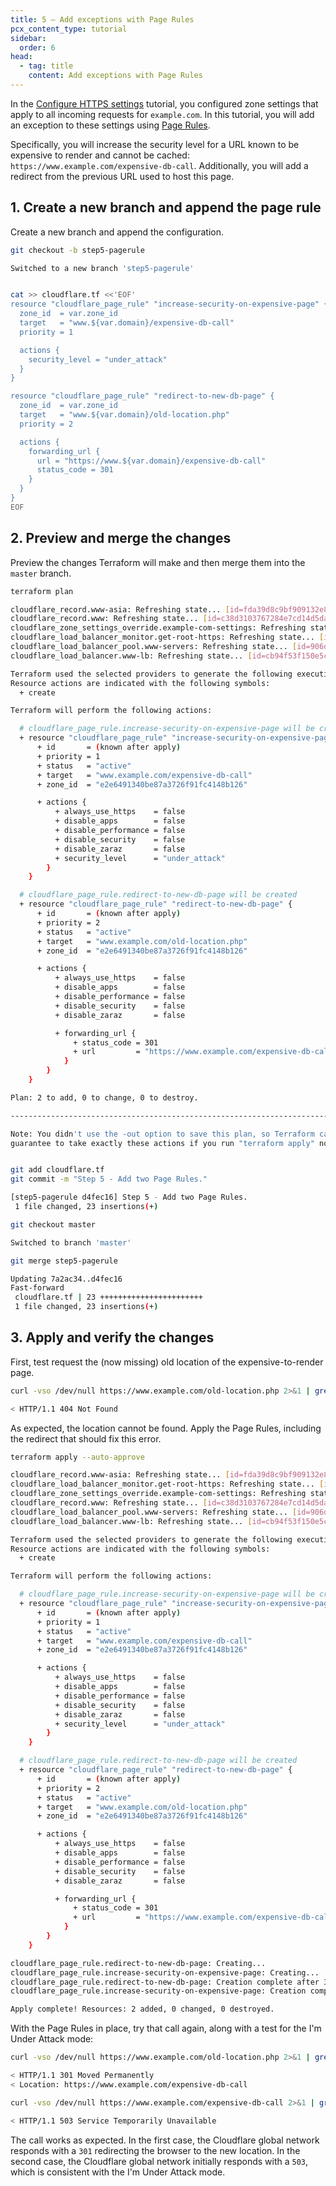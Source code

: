 ```yaml
---
title: 5 – Add exceptions with Page Rules
pcx_content_type: tutorial
sidebar:
  order: 6
head:
  - tag: title
    content: Add exceptions with Page Rules
---
```


In the [Configure HTTPS settings](/terraform/tutorial/configure-https-settings/) tutorial, you configured zone settings that apply to all incoming requests for `example.com`. In this tutorial, you will add an exception to these settings using [Page Rules](/rules/page-rules/).

Specifically, you will increase the security level for a URL known to be expensive to render and cannot be cached: `https://www.example.com/expensive-db-call`. Additionally, you will add a redirect from the previous URL used to host this page.

## 1. Create a new branch and append the page rule

Create a new branch and append the configuration.

```bash
git checkout -b step5-pagerule
```

```bash output
Switched to a new branch 'step5-pagerule'
```

```sh

cat >> cloudflare.tf <<'EOF'
resource "cloudflare_page_rule" "increase-security-on-expensive-page" {
  zone_id  = var.zone_id
  target   = "www.${var.domain}/expensive-db-call"
  priority = 1

  actions {
    security_level = "under_attack"
  }
}

resource "cloudflare_page_rule" "redirect-to-new-db-page" {
  zone_id  = var.zone_id
  target   = "www.${var.domain}/old-location.php"
  priority = 2

  actions {
    forwarding_url {
      url = "https://www.${var.domain}/expensive-db-call"
      status_code = 301
    }
  }
}
EOF
```

## 2. Preview and merge the changes

Preview the changes Terraform will make and then merge them into the `master` branch.

```sh
terraform plan
```

```sh output
cloudflare_record.www-asia: Refreshing state... [id=fda39d8c9bf909132e82a36bab992864]
cloudflare_record.www: Refreshing state... [id=c38d3103767284e7cd14d5dad3ab8669]
cloudflare_zone_settings_override.example-com-settings: Refreshing state... [id=e2e6491340be87a3726f91fc4148b126]
cloudflare_load_balancer_monitor.get-root-https: Refreshing state... [id=4238142473fcd48e89ef1964be72e3e0]
cloudflare_load_balancer_pool.www-servers: Refreshing state... [id=906d2a7521634783f4a96c062eeecc6d]
cloudflare_load_balancer.www-lb: Refreshing state... [id=cb94f53f150e5c1a65a07e43c5d4cac4]

Terraform used the selected providers to generate the following execution plan.
Resource actions are indicated with the following symbols:
  + create

Terraform will perform the following actions:

  # cloudflare_page_rule.increase-security-on-expensive-page will be created
  + resource "cloudflare_page_rule" "increase-security-on-expensive-page" {
      + id       = (known after apply)
      + priority = 1
      + status   = "active"
      + target   = "www.example.com/expensive-db-call"
      + zone_id  = "e2e6491340be87a3726f91fc4148b126"

      + actions {
          + always_use_https    = false
          + disable_apps        = false
          + disable_performance = false
          + disable_security    = false
          + disable_zaraz       = false
          + security_level      = "under_attack"
        }
    }

  # cloudflare_page_rule.redirect-to-new-db-page will be created
  + resource "cloudflare_page_rule" "redirect-to-new-db-page" {
      + id       = (known after apply)
      + priority = 2
      + status   = "active"
      + target   = "www.example.com/old-location.php"
      + zone_id  = "e2e6491340be87a3726f91fc4148b126"

      + actions {
          + always_use_https    = false
          + disable_apps        = false
          + disable_performance = false
          + disable_security    = false
          + disable_zaraz       = false

          + forwarding_url {
              + status_code = 301
              + url         = "https://www.example.com/expensive-db-call"
            }
        }
    }

Plan: 2 to add, 0 to change, 0 to destroy.

------------------------------------------------------------------------

Note: You didn't use the -out option to save this plan, so Terraform can't
guarantee to take exactly these actions if you run "terraform apply" now.
```

```sh

git add cloudflare.tf
git commit -m "Step 5 - Add two Page Rules."
```

```sh output
[step5-pagerule d4fec16] Step 5 - Add two Page Rules.
 1 file changed, 23 insertions(+)
```

```sh
git checkout master
```

```sh output
Switched to branch 'master'
```

```sh
git merge step5-pagerule
```

```sh output
Updating 7a2ac34..d4fec16
Fast-forward
 cloudflare.tf | 23 +++++++++++++++++++++++
 1 file changed, 23 insertions(+)
```

## 3. Apply and verify the changes

First, test request the (now missing) old location of the expensive-to-render page.

```sh
curl -vso /dev/null https://www.example.com/old-location.php 2>&1 | grep "< HTTP\|Location"
```

```sh output
< HTTP/1.1 404 Not Found
```

As expected, the location cannot be found. Apply the Page Rules, including the redirect that should fix this error.

```sh
terraform apply --auto-approve
```

```sh output
cloudflare_record.www-asia: Refreshing state... [id=fda39d8c9bf909132e82a36bab992864]
cloudflare_load_balancer_monitor.get-root-https: Refreshing state... [id=4238142473fcd48e89ef1964be72e3e0]
cloudflare_zone_settings_override.example-com-settings: Refreshing state... [id=e2e6491340be87a3726f91fc4148b126]
cloudflare_record.www: Refreshing state... [id=c38d3103767284e7cd14d5dad3ab8669]
cloudflare_load_balancer_pool.www-servers: Refreshing state... [id=906d2a7521634783f4a96c062eeecc6d]
cloudflare_load_balancer.www-lb: Refreshing state... [id=cb94f53f150e5c1a65a07e43c5d4cac4]

Terraform used the selected providers to generate the following execution plan.
Resource actions are indicated with the following symbols:
  + create

Terraform will perform the following actions:

  # cloudflare_page_rule.increase-security-on-expensive-page will be created
  + resource "cloudflare_page_rule" "increase-security-on-expensive-page" {
      + id       = (known after apply)
      + priority = 1
      + status   = "active"
      + target   = "www.example.com/expensive-db-call"
      + zone_id  = "e2e6491340be87a3726f91fc4148b126"

      + actions {
          + always_use_https    = false
          + disable_apps        = false
          + disable_performance = false
          + disable_security    = false
          + disable_zaraz       = false
          + security_level      = "under_attack"
        }
    }

  # cloudflare_page_rule.redirect-to-new-db-page will be created
  + resource "cloudflare_page_rule" "redirect-to-new-db-page" {
      + id       = (known after apply)
      + priority = 2
      + status   = "active"
      + target   = "www.example.com/old-location.php"
      + zone_id  = "e2e6491340be87a3726f91fc4148b126"

      + actions {
          + always_use_https    = false
          + disable_apps        = false
          + disable_performance = false
          + disable_security    = false
          + disable_zaraz       = false

          + forwarding_url {
              + status_code = 301
              + url         = "https://www.example.com/expensive-db-call"
            }
        }
    }

cloudflare_page_rule.redirect-to-new-db-page: Creating...
cloudflare_page_rule.increase-security-on-expensive-page: Creating...
cloudflare_page_rule.redirect-to-new-db-page: Creation complete after 3s [id=c5c40ff2dc12416b5fe4d0541980c591]
cloudflare_page_rule.increase-security-on-expensive-page: Creation complete after 6s [id=1c13fdb84710c4cc8b11daf7ffcca449]

Apply complete! Resources: 2 added, 0 changed, 0 destroyed.
```

With the Page Rules in place, try that call again, along with a test for the I'm Under Attack mode:

```sh
curl -vso /dev/null https://www.example.com/old-location.php 2>&1 | grep "< HTTP\|Location"
```

```sh output
< HTTP/1.1 301 Moved Permanently
< Location: https://www.example.com/expensive-db-call
```

```sh
curl -vso /dev/null https://www.example.com/expensive-db-call 2>&1 | grep "< HTTP"
```

```sh output
< HTTP/1.1 503 Service Temporarily Unavailable
```

The call works as expected. In the first case, the Cloudflare global network responds with a `301` redirecting the browser to the new location. In the second case, the Cloudflare global network initially responds with a `503`, which is consistent with the I'm Under Attack mode.
